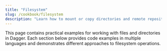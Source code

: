 ```yaml
---
title: "Filesystem"
slug: /cookbook/filesystem
description: "Learn how to mount or copy directories and remote repositories to containers using Dagger."
---
```



This page contains practical examples for working with files and directories in Dagger. Each section below provides code examples in multiple languages and demonstrates different approaches to filesystem operations.

<CloneRemoteGit />

<MountCopyDirectory />

<ModifyCopiedDirectory />

<CopySubsetDirectory />

<CopyPredefinedFilters />

<MountCopyFile />

<CopyFileRuntime />

<RequestFileHttp />

<SetModuleDefault />
